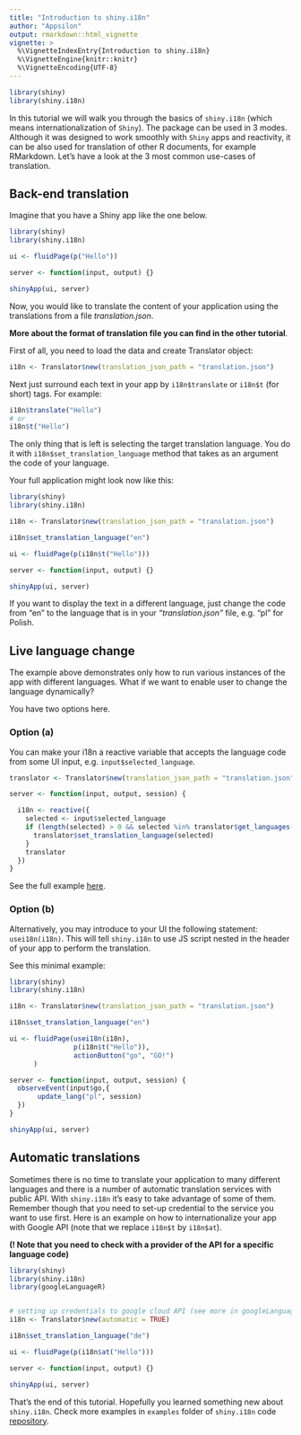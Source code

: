 ```yaml
---
title: "Introduction to shiny.i18n"
author: "Appsilon"
output: rmarkdown::html_vignette
vignette: >
  %\VignetteIndexEntry{Introduction to shiny.i18n}
  %\VignetteEngine{knitr::knitr}
  %\VignetteEncoding{UTF-8}
---
```


```r
library(shiny)
library(shiny.i18n)
```


In this tutorial we will walk you through the basics of `shiny.i18n` (which means internationalization of `Shiny`).
The package can be used in 3 modes.
Although it was designed to work smoothly with `Shiny` apps and reactivity, it can be also
used for translation of other R documents, for example RMarkdown. Let's have a look at the 3 most
common use-cases of translation.

## Back-end translation

Imagine that you have a Shiny app like the one below.

```r
library(shiny)
library(shiny.i18n)

ui <- fluidPage(p("Hello"))

server <- function(input, output) {}

shinyApp(ui, server)
```

Now, you would like to translate the content of your application using the translations
from a file *translation.json*.

**More about the format of translation file you can find in the other tutorial**.

First of all, you need to load the data and create Translator object:

```r
i18n <- Translator$new(translation_json_path = "translation.json")
```

Next just surround each text in your app by `i18n$translate` or `i18n$t` (for short) tags. For example:

```r
i18n$translate("Hello")
# or
i18n$t("Hello")
```

The only thing that is left is selecting the target translation language. You do it with
`i18n$set_translation_language` method that takes as an argument the code of your language.

Your full application might look now like this:

```r
library(shiny)
library(shiny.i18n)

i18n <- Translator$new(translation_json_path = "translation.json")

i18n$set_translation_language("en")

ui <- fluidPage(p(i18n$t("Hello")))

server <- function(input, output) {}

shinyApp(ui, server)
```

If you want to display the text in a different language, just change the code from "en"
to the language that is in your *"translation.json"* file, e.g. "pl" for Polish.

## Live language change

The example above demonstrates only how to run various instances of the app
with different languages. What if we want to enable user to change the language dynamically?

You have two options here.

### Option (a)

You can make your i18n a reactive variable that accepts the language code from
some UI input, e.g. `input$selected_language`.

```r
translator <- Translator$new(translation_json_path = "translation.json")

server <- function(input, output, session) {

  i18n <- reactive({
    selected <- input$selected_language
    if (length(selected) > 0 && selected %in% translator$get_languages()) {
      translator$set_translation_language(selected)
    }
    translator
  })
}
```

See the full example [here](https://github.com/Appsilon/shiny.i18n/blob/master/examples/live_language_change/server_app.R).

### Option (b)

Alternatively, you may introduce to your UI the following statement: `usei18n(i18n)`. This will tell
`shiny.i18n` to use JS script nested in the header of your app to perform the translation.

See this minimal example:

```r
library(shiny)
library(shiny.i18n)

i18n <- Translator$new(translation_json_path = "translation.json")

i18n$set_translation_language("en")

ui <- fluidPage(usei18n(i18n),
                p(i18n$t("Hello")),
                actionButton("go", "GO!")
      )

server <- function(input, output, session) {
  observeEvent(input$go,{
       update_lang("pl", session)
  })
}

shinyApp(ui, server)
```

## Automatic translations

Sometimes there is no time to translate your application to many different languages
and there is a number of automatic translation services with public API. With `shiny.i18n`
it's easy to take advantage of some of them. Remember though that you need to set-up
credential to the service you want to use first. Here is an example on how to
internationalize your app with Google API (note that we replace `i18n$t` by `i18n$at`).

**(! Note that you need to check with a provider of the API for a specific language code)**

```r
library(shiny)
library(shiny.i18n)
library(googleLanguageR)


# setting up credentials to google cloud API (see more in googleLanguageR docs)
i18n <- Translator$new(automatic = TRUE)

i18n$set_translation_language("de")

ui <- fluidPage(p(i18n$at("Hello")))

server <- function(input, output) {}

shinyApp(ui, server)
```

That's the end of this tutorial. Hopefully you learned something new about `shiny.i18n`.
Check more examples in `examples` folder of `shiny.i18n` code [repository](https://github.com/Appsilon/shiny.i18n).
